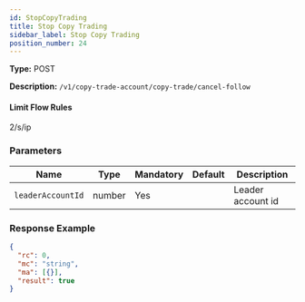 ```yaml
---
id: StopCopyTrading
title: Stop Copy Trading
sidebar_label: Stop Copy Trading
position_number: 24
---
```


**Type:** POST

**Description:** `/v1/copy-trade-account/copy-trade/cancel-follow`

#### Limit Flow Rules

2/s/ip

### Parameters

| Name              | Type   | Mandatory | Default | Description       |
| ----------------- | ------ | --------- | ------- | ----------------- |
| `leaderAccountId` | number | Yes       |         | Leader account id |

### Response Example

```json title="Response"
{
  "rc": 0,
  "mc": "string",
  "ma": [{}],
  "result": true
}
```
